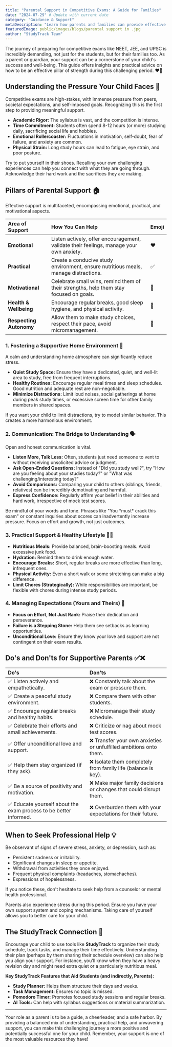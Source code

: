 ```yaml
---
title: "Parental Support in Competitive Exams: A Guide for Families"
date: "2024-07-29" # Update with current date
category: "Guidance & Support"
metaDescription: "Learn how parents and families can provide effective emotional, practical, and motivational support to NEET, JEE, and UPSC aspirants for a less stressful and more successful preparation journey."
featuredImage: public/images/blogs/parental support in .jpg
author: "StudyTrack Team"
---
```


The journey of preparing for competitive exams like NEET, JEE, and UPSC is incredibly demanding, not just for the students, but for their families too. As a parent or guardian, your support can be a cornerstone of your child's success and well-being. This guide offers insights and practical advice on how to be an effective pillar of strength during this challenging period. ❤️🤗

## Understanding the Pressure Your Child Faces 🧠

Competitive exams are high-stakes, with immense pressure from peers, societal expectations, and self-imposed goals. Recognizing this is the first step to providing meaningful support.

*   **Academic Rigor:** The syllabus is vast, and the competition is intense.
*   **Time Commitment:** Students often spend 8-12 hours (or more) studying daily, sacrificing social life and hobbies.
*   **Emotional Rollercoaster:** Fluctuations in motivation, self-doubt, fear of failure, and anxiety are common.
*   **Physical Strain:** Long study hours can lead to fatigue, eye strain, and poor posture.

<Info title="Empathy is Key">
Try to put yourself in their shoes. Recalling your own challenging experiences can help you connect with what they are going through. Acknowledge their hard work and the sacrifices they are making.
</Info>

## Pillars of Parental Support 🏠

Effective support is multifaceted, encompassing emotional, practical, and motivational aspects.

| Area of Support      | How You Can Help                                                                 | Emoji |
| :------------------- | :------------------------------------------------------------------------------- | :---- |
| **Emotional**        | Listen actively, offer encouragement, validate their feelings, manage your own anxiety. | ❤️    |
| **Practical**        | Create a conducive study environment, ensure nutritious meals, manage distractions. | ✅    |
| **Motivational**     | Celebrate small wins, remind them of their strengths, help them stay focused on goals. | 🌱    |
| **Health & Wellbeing** | Encourage regular breaks, good sleep hygiene, and physical activity.               | 🧘    |
| **Respecting Autonomy**| Allow them to make study choices, respect their pace, avoid micromanagement.       | 🤝    |

### 1. Fostering a Supportive Home Environment 🧘

A calm and understanding home atmosphere can significantly reduce stress.

*   **Quiet Study Space:** Ensure they have a dedicated, quiet, and well-lit area to study, free from frequent interruptions.
*   **Healthy Routines:** Encourage regular meal times and sleep schedules. Good nutrition and adequate rest are non-negotiable.
*   **Minimize Distractions:** Limit loud noises, social gatherings at home during peak study times, or excessive screen time for other family members in shared spaces.

<Tip title="Lead by Example">
If you want your child to limit distractions, try to model similar behavior. This creates a more harmonious environment.
</Tip>

### 2. Communication: The Bridge to Understanding 🗣️

Open and honest communication is vital.

*   **Listen More, Talk Less:** Often, students just need someone to vent to without receiving unsolicited advice or judgment.
*   **Ask Open-Ended Questions:** Instead of "Did you study well?", try "How are you feeling about your studies today?" or "What was challenging/interesting today?"
*   **Avoid Comparisons:** Comparing your child to others (siblings, friends, relatives) can be incredibly demotivating and harmful.
*   **Express Confidence:** Regularly affirm your belief in their abilities and hard work, irrespective of mock test scores.

<Warning title="Avoid Adding Pressure">
Be mindful of your words and tone. Phrases like "You *must* crack this exam" or constant inquiries about scores can inadvertently increase pressure. Focus on effort and growth, not just outcomes.
</Warning>

### 3. Practical Support & Healthy Lifestyle 💪🥗

*   **Nutritious Meals:** Provide balanced, brain-boosting meals. Avoid excessive junk food.
*   **Hydration:** Remind them to drink enough water.
*   **Encourage Breaks:** Short, regular breaks are more effective than long, infrequent ones.
*   **Physical Activity:** Even a short walk or some stretching can make a big difference.
*   **Limit Chores (Strategically):** While responsibilities are important, be flexible with chores during intense study periods.

### 4. Managing Expectations (Yours and Theirs) 🎯

*   **Focus on Effort, Not Just Rank:** Praise their dedication and perseverance.
*   **Failure is a Stepping Stone:** Help them see setbacks as learning opportunities.
*   **Unconditional Love:** Ensure they know your love and support are not contingent on their exam results.

## Do's and Don'ts for Supportive Parents ✅❌

| Do's                                                              | Don'ts                                                                    |
| :---------------------------------------------------------------- | :------------------------------------------------------------------------ |
| ✅ Listen actively and empathetically.                              | ❌ Constantly talk about the exam or pressure them.                       |
| ✅ Create a peaceful study environment.                           | ❌ Compare them with other students.                                      |
| ✅ Encourage regular breaks and healthy habits.                   | ❌ Micromanage their study schedule.                                      |
| ✅ Celebrate their efforts and small achievements.                | ❌ Criticize or nag about mock test scores.                               |
| ✅ Offer unconditional love and support.                          | ❌ Transfer your own anxieties or unfulfilled ambitions onto them.        |
| ✅ Help them stay organized (if they ask).                        | ❌ Isolate them completely from family life (balance is key).           |
| ✅ Be a source of positivity and motivation.                      | ❌ Make major family decisions or changes that could disrupt them.        |
| ✅ Educate yourself about the exam process to be better informed. | ❌ Overburden them with your expectations for their future.             |

## When to Seek Professional Help 💡

Be observant of signs of severe stress, anxiety, or depression, such as:
*   Persistent sadness or irritability.
*   Significant changes in sleep or appetite.
*   Withdrawal from activities they once enjoyed.
*   Frequent physical complaints (headaches, stomachaches).
*   Expressions of hopelessness.

If you notice these, don't hesitate to seek help from a counselor or mental health professional.

<Info title="You're Not Alone Either">
Parents also experience stress during this period. Ensure you have your own support system and coping mechanisms. Taking care of yourself allows you to better care for your child.
</Info>

## The StudyTrack Connection 🚀

Encourage your child to use tools like **StudyTrack** to organize their study schedule, track tasks, and manage their time effectively. Understanding their plan (perhaps by them sharing their schedule overview) can also help you align your support. For instance, you'll know when they have a heavy revision day and might need extra quiet or a particularly nutritious meal.

**Key StudyTrack Features that Aid Students (and indirectly, Parents):**
*   **Study Planner:** Helps them structure their days and weeks.
*   **Task Management:** Ensures no topic is missed.
*   **Pomodoro Timer:** Promotes focused study sessions and regular breaks.
*   **AI Tools:** Can help with syllabus suggestions or material summarization.

---

Your role as a parent is to be a guide, a cheerleader, and a safe harbor. By providing a balanced mix of understanding, practical help, and unwavering support, you can make this challenging journey a more positive and potentially successful one for your child. Remember, your support is one of the most valuable resources they have!
